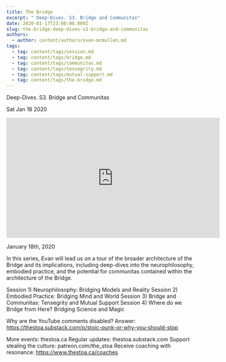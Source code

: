 ```yaml
---
title: The Bridge
excerpt: " Deep-Dives. S3. Bridge and Communitas"
date: 2020-01-17T23:00:00.000Z
slug: the-bridge-deep-dives-s3-bridge-and-communitas
authors:
  - author: content/authors/evan-mcmullen.md
tags:
  - tag: content/tags/session.md
  - tag: content/tags/bridge.md
  - tag: content/tags/communitas.md
  - tag: content/tags/tensegrity.md
  - tag: content/tags/mutual-support.md
  - tag: content/tags/the-bridge.md
---
```




 Deep-Dives. S3. Bridge and Communitas

Sat Jan 18 2020

<iframe width="560" height="315" src="https://www.youtube.com/embed/p6AW7eb34tM" title="The Bridge: Deep-Dives. S3. Bridge and Communitas: Tensegrity & Mutual Support w/ Evan McMullen" frameborder="0" allow="accelerometer; autoplay; clipboard-write; encrypted-media; gyroscope; picture-in-picture" allowfullscreen ></iframe>

January 18th, 2020

In this series, Evan will lead us on a tour of the broader architecture of the Bridge and its implications, including deep-dives into the neurophilosophy, embodied practice, and the potential for communitas contained within the architecture of the Bridge.

Session 1)
Neurophilosophy: Bridging Models and Reality
Session 2)
Embodied Practice: Bridging Mind and World
Session 3)
Bridge and Communitas: Tensegrity and Mutual Support
Session 4)
Where do we Bridge from Here? Bridging Science and Magic

Why are the YouTube comments disabled? Answer: https://thestoa.substack.com/p/stoic-punk-or-why-you-should-stop

More events: thestoa.ca
Regular updates: thestoa.substack.com
Support stealing the culture: patreon.com/the_stoa
Receive coaching with resonance: https://www.thestoa.ca/coaches


